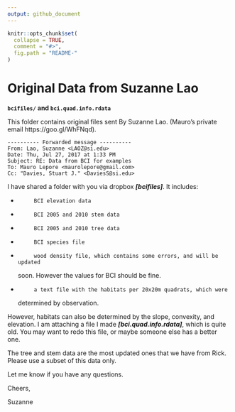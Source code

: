 ```yaml
---
output: github_document
---
```


<!-- README.md is generated from README.Rmd. Please edit that file -->

```r
knitr::opts_chunk$set(
  collapse = TRUE,
  comment = "#>",
  fig.path = "README-"
)
```

# Original Data from Suzanne Lao 

__`bcifiles/` and `bci.quad.info.rdata`__

This folder contains original files sent By Suzanne Lao. (Mauro's private email https://goo.gl/WhFNqd).

```
---------- Forwarded message ----------
From: Lao, Suzanne <LAOZ@si.edu>
Date: Thu, Jul 27, 2017 at 1:33 PM
Subject: RE: Data from BCI for examples
To: Mauro Lepore <maurolepore@gmail.com>
Cc: "Davies, Stuart J." <DaviesS@si.edu>
```

I have shared a folder with you via dropbox ***[bcifiles]***. It includes:

-          BCI elevation data

-          BCI 2005 and 2010 stem data

-          BCI 2005 and 2010 tree data

-          BCI species file

-          wood density file, which contains some errors, and will be updated
soon. However the values for BCI should be fine.

-          a text file with the habitats per 20x20m quadrats, which were
determined by observation.



However, habitats can also be determined by the slope, convexity, and
elevation. I am attaching a file I made ***[bci.quad.info.rdata]***, which is
quite old. You may want to redo this file, or maybe someone else has a better
one.



The tree and stem data are the most updated ones that we have from Rick.
Please use a subset of this data only.



Let me know if you have any questions.



Cheers,

Suzanne
